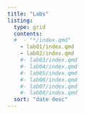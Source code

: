 ```yaml
---
title: "Labs"
listing:
  type: grid
  contents:
  #  - "*/index.qmd"
    - lab01/index.qmd
    - lab02/index.qmd
    #- lab03/index.qmd
    #- lab04/index.qmd
    #- lab05/index.qmd
    #- lab06/index.qmd
    #- lab07/index.qmd
    #- lab08/index.qmd
  sort: "date desc"
---
```

